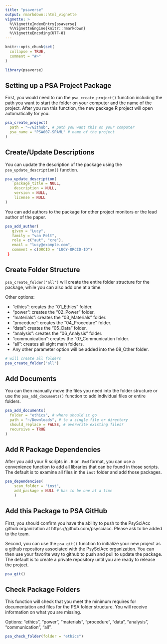 ```yaml
---
title: "psaverse"
output: rmarkdown::html_vignette
vignette: >
  %\VignetteIndexEntry{psaverse}
  %\VignetteEngine{knitr::rmarkdown}
  %\VignetteEncoding{UTF-8}
---
```


```r
knitr::opts_chunk$set(
  collapse = TRUE,
  comment = "#>"
)
```

```r
library(psaverse)
```

## Setting up a PSA Project Package

First, you would need to run the `psa_create_project()` function including the path you want to start the folder on your computer and the name of the project. After you run this function, the new package R project will open automatically for you.  

```r
psa_create_project(
  path = "~/Github", # path you want this on your computer
  psa_name = "PSA007-SPAML" # name of the project 
)
```

## Create/Update Descriptions

You can update the description of the package using the `psa_update_description()` function. 

```r
psa_update_description(
    package_title = NULL,
    description = NULL,
    version = NULL,
    license = NULL
)
```

You can add authors to the package for other project monitors or the lead author of the paper. 

```r
psa_add_author(
   given = "Lucy",
   family = "van Pelt",
   role = c("aut", "cre"),
   email = "lucy@example.com",
   comment = c(ORCID = "LUCY-ORCID-ID")
 }
```

## Create Folder Structure

`psa_create_folder("all")` will create the entire folder structure for the package, while you can also add one at a time. 

Other options: 

- "ethics": creates the "01_Ethics" folder.
- "power": creates the "02_Power" folder.
- "materials": creates the "03_Materials" folder.
- "procedure": creates the "04_Procedure" folder.
- "data": creates the "05_Data" folder.
- "analysis": creates the "06_Analysis" folder.
- "communication": creates the "07_Communication folder.
- "all": creates all eight main folders.
- Any other parameter option will be added into the 08_Other folder.

```r
# will create all folders 
psa_create_folder("all")
```

## Add Documents

You can then manually move the files you need into the folder structure or use the `psa_add_documents()` function to add individual files or entire folders. 

```r
psa_add_documents(
  folder = "ethics", # where should it go
  path = "~/Downloads", # to a single file or directory
  should_replace = FALSE, # overwrite existing files?
  recursive = TRUE
)
```

## Add R Package Dependencies

After you add your R scripts in `.R` or `.Rmd` format, you can use a convenience function to add all libraries that can be found in those scripts. The default is to examine all files in the `inst` folder and add those packages.  

```r
psa_dependencies(
    scan_folder = "inst",
    add_package = NULL # has to be one at a time
    )
```

## Add this Package to PSA GitHub

First, you should confirm you have the ability to push to the PsySciAcc github organization at https://github.com/psysciacc. Please ask to be added to the team. 

Second, you can use the `psa_git()` function to initialize your new project as a github repository associated with the PsySciAcc organization. You can then use your favorite way to github to push and pull to update the package. The default is to create a private repository until you are ready to release the project. 

```r
psa_git()
```

## Check Package Folders

This function will check that you meet the minimum requires for documentation and files for the PSA folder structure. You will receive information on what you are missing. 

Options: "ethics", "power", "materials", "procedure", "data", "analysis", "communication", "all". 

```r
psa_check_folder(folder = "ethics")
```

